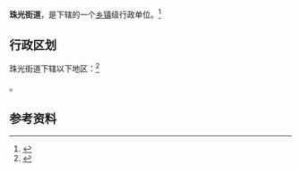 {{中国乡级行政区|44/01/04/018/000}}

'''珠光街道'''，是{{PRC admin/fullname|44/01/04/018/000|3}}下辖的一个[[乡镇|乡镇]]级行政单位。<ref>{{PRC admin/ref sgc|{{PRC admin/parent|44/01/04/018/000}}}}</ref>

== 行政区划 ==

珠光街道下辖以下地区：<ref>{{PRC admin/ref sgc|44/01/04/018/000}}</ref>

{{PRC admin/children|44/01/04/018/000}}。

== 参考资料 ==

{{reflist}}

{{行政区划小作品}}
{{PRC admin/navcat|44/01/04/018/000}}